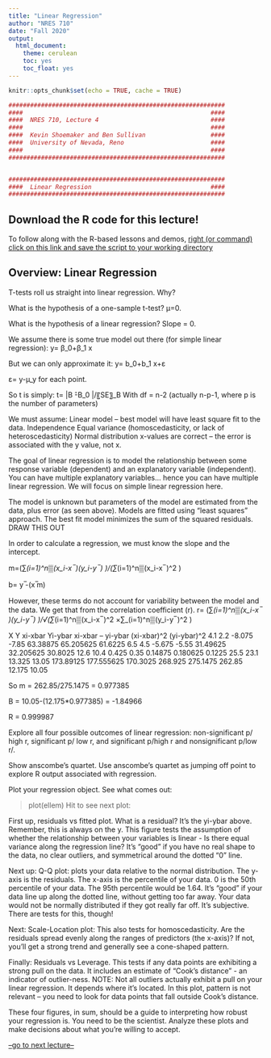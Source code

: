 ```yaml
---
title: "Linear Regression"
author: "NRES 710"
date: "Fall 2020"
output: 
  html_document: 
    theme: cerulean
    toc: yes
    toc_float: yes
---
```


```r

knitr::opts_chunk$set(echo = TRUE, cache = TRUE)

```

```r

############################################################
####                                                    ####  
####  NRES 710, Lecture 4                               ####
####                                                    ####
####  Kevin Shoemaker and Ben Sullivan                  #### 
####  University of Nevada, Reno                        ####
####                                                    #### 
############################################################


############################################################
####  Linear Regression                                 ####
############################################################


```

## Download the R code for this lecture!

To follow along with the R-based lessons and demos, [right (or command) click on this link and save the script to your working directory](LECTURE4.R)

## Overview: Linear Regression

T-tests roll us straight into linear regression. Why? 

What is the hypothesis of a one-sample t-test? µ=0. 

What is the hypothesis of a linear regression? Slope = 0. 

We assume there is some true model out there (for simple linear regression): 
y= β_0+β_1 x

But we can only approximate it: 
y= b_0+b_1 x+ε

ε= y-µ_y
for each point. 

So t is simply: 
t=  |B ̂-B_0 |/〖SE〗_B 
With df = n-2 (actually n-p-1, where p is the number of parameters)

We must assume: 
Linear model – best model will have least square fit to the data. 
Independence
Equal variance (homoscedasticity, or lack of heteroscedasticity)
Normal distribution
x-values are correct – the error is associated with the y value, not x. 

The goal of linear regression is to model the relationship between some response variable (dependent) and an explanatory variable (independent). You can have multiple explanatory variables… hence you can have multiple linear regression. We will focus on simple linear regression here. 

The model is unknown but parameters of the model are estimated from the data, plus error (as seen above). Models are fitted using “least squares” approach. The best fit model minimizes the sum of the squared residuals. DRAW THIS OUT

In order to calculate a regression, we must know the slope and the intercept. 

m=(∑_(i=1)^n▒(x_i-x ̅ )(y_i-y ̅ ) )/(∑_(i=1)^n▒(x_i-x ̅ )^2 )  


b= y ̅-(x ̅m)

However, these terms do not account for variability between the model and the data. We get that from the correlation coefficient (r). 
r=  (∑_(i=1)^n▒(x_i-x ̅ )(y_i-y ̅ ) )/√(∑_(i=1)^n▒(x_i-x ̅ )^2 ×∑_(i=1)^n▒(y_i-y ̅ )^2 )

X	Y 	xi-xbar	Yi-ybar	xi-xbar – yi-ybar	(xi-xbar)^2	(yi-ybar)^2
4.1	2.2	-8.075	-7.85	63.38875	65.205625	61.6225
6.5	4.5	-5.675	-5.55	31.49625	32.205625	30.8025
12.6	10.4	0.425	0.35	0.14875	0.180625	0.1225
25.5	23.1	13.325	13.05	173.89125	177.555625	170.3025
				268.925	275.1475	262.85
12.175	10.05					

So m = 262.85/275.1475 = 0.977385

B = 10.05-(12.175*0.977385) = -1.84966

R = 0.999987



Explore all four possible outcomes of linear regression: non-significant p/ high r, significant p/ low r, and significant p/high r and nonsignificant p/low r/.

Show anscombe’s quartet. Use anscombe’s quartet as jumping off point to explore R output associated with regression. 

Plot your regression object. See what comes out:

> plot(ellem)
Hit <Return> to see next plot: 

First up, residuals vs fitted plot. What is a residual? It’s the yi-ybar above. Remember, this is always on the y. This figure tests the assumption of whether the relationship between your variables is linear - Is there equal variance along the regression line? It’s “good” if you have no real shape to the data, no clear outliers, and symmetrical around the dotted “0” line. 

Next up: Q-Q plot: plots your data relative to the normal distribution. The y-axis is the residuals. The x-axis is the percentile of your data. 0 is the 50th percentile of your data. The 95th percentile would be 1.64. It’s “good” if your data line up along the dotted line, without getting too far away. Your data would not be normally distributed if they got really far off. It’s subjective. There are tests for this, though! 

Next: Scale-Location plot: This also tests for homoscedasticity. Are the residuals spread evenly along the ranges of predictors (the x-axis)? If not, you’ll get a strong trend and generally see a cone-shaped pattern. 

Finally: Residuals vs Leverage. This tests if any data points are exhibiting a strong pull on the data. It includes an estimate of “Cook’s distance”  - an indicator of outlier-ness. NOTE: Not all outliers actually exhibit a pull on your linear regression. It depends where it’s located. In this plot, pattern is not relevant – you need to look for data points that fall outside Cook’s distance. 

These four figures, in sum, should be a guide to interpreting how robust your regression is. You need to be the scientist. Analyze these plots and make decisions about what you’re willing to accept.




[--go to next lecture--](LECTURE5.html) 

















